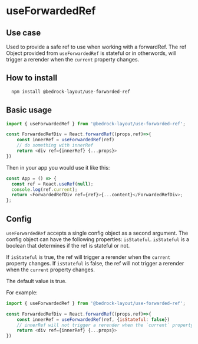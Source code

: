 
<Meta title="Hooks/useForwardedRef" />

# useForwardedRef

## Use case

Used to provide a safe ref to use when working with a forwardRef. The ref Object provided from `useForwardedRef` is stateful or in otherwords,
will trigger a rerender when the `current` property changes.

## How to install

```bash
  npm install @bedrock-layout/use-forwarded-ref
```

## Basic usage

```javascript
import { useForwardedRef } from '@bedrock-layout/use-forwarded-ref';

const ForwardedRefDiv = React.forwardRef((props,ref)=>{
    const innerRef = useForwardedRef(ref)
    // do something with innerRef
    return <div ref={innerRef} {...props}>
})
```

Then in your app you would use it like this:

```javascript
const App = () => {
  const ref = React.useRef(null);
  console.log(ref.current);
  return <ForwardedRefDiv ref={ref}>{...content}</ForwardedRefDiv>;
};
```

## Config

`useForwardedRef` accepts a single config object as a second argument. The config object can have the following properties: `isStateful`. `isStateful` is a boolean that determines if the ref is stateful or not.

If `isStateful` is true, the ref will trigger a rerender when the `current` property changes. If `isStateful` is false, the ref will not trigger a rerender when the `current` property changes.

The default value is true.

For example:

```javascript
import { useForwardedRef } from '@bedrock-layout/use-forwarded-ref';

const ForwardedRefDiv = React.forwardRef((props,ref)=>{
    const innerRef = useForwardedRef(ref, {isStateful: false})
    // innerRef will not trigger a rerender when the `current` property changes
    return <div ref={innerRef} {...props}>
})
```
